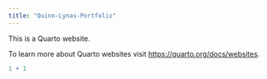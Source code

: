 ```yaml
---
title: "Quinn-Lynas-Portfolio"
---
```


This is a Quarto website.

To learn more about Quarto websites visit <https://quarto.org/docs/websites>.

```r
1 + 1
```
